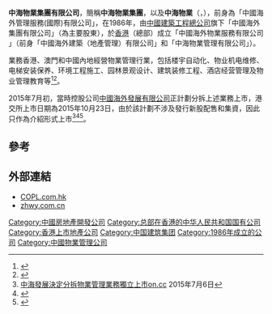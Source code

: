 '''中海物業集團有限公司'''，簡稱'''中海物業集團'''，以及'''中海物業'''（'''{{lang-en|China Overseas Property Holdings Limited}}'''，{{hkex|2669}}），前身為「中國海外管理服務(國際)有限公司」，在1986年，由[[中國建築工程總公司|中國建築工程總公司]]旗下「中國海外集團有限公司」（為主要股東），於[[香港|香港]]（總部）成立「中國海外物業服務有限公司 」（前身「中國海外建築（地產管理）有限公司」和「中海物業管理有限公司」）。

業務香港、澳門和中國內地經營物業管理行業，包括楼宇自动化、物业机电维修、电梯安装保养、环境工程施工、园林景观设计、建筑装修工程、酒店经营管理及物业管理教育等<ref>{{Cite web |url=http://www.copl.com.hk/category.aspx?NodeID=2 |title=中海物業集團有限公司簡介 |accessdate=2015-10-24 |archive-date=2016-03-04 |archive-url=https://web.archive.org/web/20160304102258/http://www.copl.com.hk/category.aspx?NodeID=2 |dead-url=no }}</ref><ref>{{Cite web |url=http://www.zhwy.com.cn/category.aspx?NodeID=5 |title=中海物業集團有限公司簡介 |access-date=2015-10-24 |archive-url=https://web.archive.org/web/20160819041852/http://www.zhwy.com.cn/category.aspx?NodeID=5 |archive-date=2016-08-19 |dead-url=yes }}</ref>。

2015年7月初，當時控股公司[[中國海外發展有限公司|中國海外發展有限公司]]正計劃分拆上述業務上市，港交所上市日期為2015年10月23日，由於該計劃不涉及發行新股配售和集資，因此只作為介紹形式上市<ref>[http://www.on.cc/hk/bkn/cnt/finance/20150706/bkn-20150706181532579-0706_00842_001.html 中海發展決定分拆物業管理業務獨立上市][[on.cc|on.cc]] 2015年7月6日</ref><ref>{{Cite web |url=http://www.hkexnews.hk/listedco/listconews/SEHK/2015/1014/LTN20151014010_C.pdf |title=中海物業集團有限公司介紹上市資料 |accessdate=2015-10-24 |archive-date=2015-10-28 |archive-url=https://web.archive.org/web/20151028111053/http://www.hkexnews.hk/listedco/listconews/SEHK/2015/1014/LTN20151014010_C.pdf |dead-url=no }}</ref><ref>{{Cite web |url=http://www.hkexnews.hk/listedco/listconews/SEHK/2015/1014/LTN20151014018_C.pdf |title=中海物業集團有限公司介紹上市通告 |accessdate=2015-10-24 |archive-date=2015-10-28 |archive-url=https://web.archive.org/web/20151028005139/http://www.hkexnews.hk/listedco/listconews/SEHK/2015/1014/LTN20151014018_C.pdf |dead-url=no }}</ref>。

==參考==
{{reflist}}

==外部連結==
*[http://www.copl.com.hk COPL.com.hk]{{Wayback|url=http://www.copl.com.hk/ |date=20160102130345 }}
*[https://web.archive.org/web/20151114134345/http://www.zhwy.com.cn/ zhwy.com.cn]

[[Category:中國房地產開發公司|Category:中國房地產開發公司]]
[[Category:总部在香港的中华人民共和国国有公司|Category:总部在香港的中华人民共和国国有公司]]
[[Category:香港上市地產公司|Category:香港上市地產公司]]
[[Category:中国建筑集团|Category:中国建筑集团]]
[[Category:1986年成立的公司|Category:1986年成立的公司]]
[[Category:中國物業管理公司|Category:中國物業管理公司]]